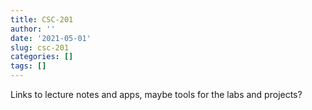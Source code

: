 ```yaml
---
title: CSC-201
author: ''
date: '2021-05-01'
slug: csc-201
categories: []
tags: []
---
```


Links to lecture notes and apps, maybe tools for the labs and projects?